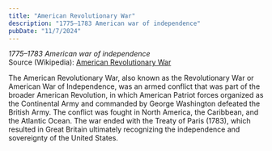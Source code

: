 ```yaml
---
title: "American Revolutionary War"
description: "1775–1783 American war of independence"
pubDate: "11/7/2024"
---
```


*1775–1783 American war of independence*  
Source (Wikipedia): [American Revolutionary War][1]

The American Revolutionary War, also known as the Revolutionary War or American War of Independence, was an armed conflict that was part of the broader American Revolution, in which American Patriot forces organized as the Continental Army and commanded by George Washington defeated the British Army. The conflict was fought in North America, the Caribbean, and the Atlantic Ocean. The war ended with the Treaty of Paris (1783), which resulted in Great Britain ultimately recognizing the independence and sovereignty of the United States.

[1]: https://en.wikipedia.org/wiki/American_Revolutionary_War
